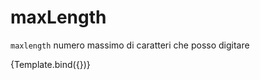 

<Meta title="Components/Textarea/Props/MaxLength" component={VvTextarea} />

# maxLength

`maxlength` numero massimo di caratteri che posso digitare

<Canvas>
	<Story
		name="MaxLength"
		args={{ name: 'textarea-max-length', maxlength: 5 }}>
		{Template.bind({})}
	</Story>
</Canvas>
